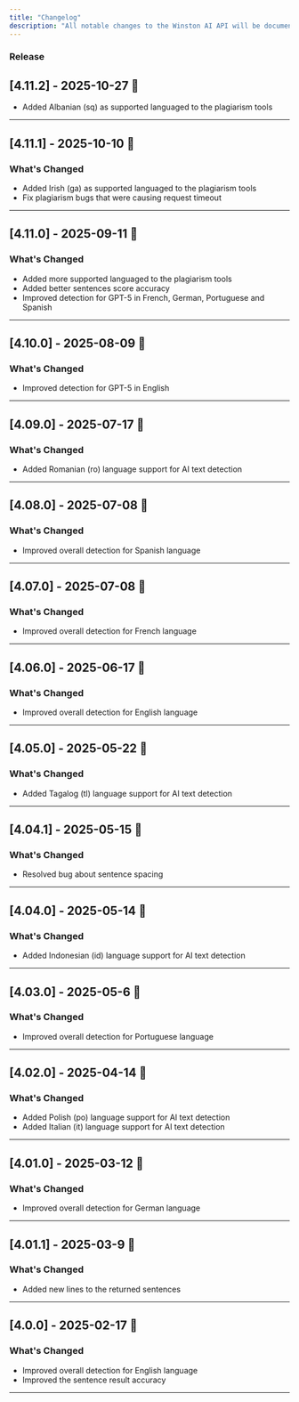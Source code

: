 ```yaml
---
title: "Changelog"
description: "All notable changes to the Winston AI API will be documented in this file."
---
```



### Release

## [4.11.2] - 2025-10-27 🚀
- Added Albanian (sq) as supported languaged to the plagiarism tools
---

## [4.11.1] - 2025-10-10 🚀

### What's Changed
- Added Irish (ga) as supported languaged to the plagiarism tools
- Fix plagiarism bugs that were causing request timeout
---

## [4.11.0] - 2025-09-11 🚀

### What's Changed
- Added more supported languaged to the plagiarism tools
- Added better sentences score accuracy
- Improved detection for GPT-5 in French, German, Portuguese and Spanish
---

## [4.10.0] - 2025-08-09 🚀

### What's Changed
- Improved detection for GPT-5 in English
---

## [4.09.0] - 2025-07-17 🚀

### What's Changed
- Added Romanian (ro) language support for AI text detection
---

## [4.08.0] - 2025-07-08 🚀

### What's Changed
- Improved overall detection for Spanish language
---

## [4.07.0] - 2025-07-08 🚀

### What's Changed
- Improved overall detection for French language
---

## [4.06.0] - 2025-06-17 🚀

### What's Changed
- Improved overall detection for English language
---

## [4.05.0] - 2025-05-22 🚀

### What's Changed
- Added Tagalog (tl) language support for AI text detection
---


## [4.04.1] - 2025-05-15 🚀

### What's Changed
- Resolved bug about sentence spacing
---

## [4.04.0] - 2025-05-14 🚀

### What's Changed
- Added Indonesian (id) language support for AI text detection
---

## [4.03.0] - 2025-05-6 🚀

### What's Changed
- Improved overall detection for Portuguese language 
---

## [4.02.0] - 2025-04-14 🚀

### What's Changed
- Added Polish (po) language support for AI text detection
- Added Italian (it) language support for AI text detection
---

## [4.01.0] - 2025-03-12 🚀

### What's Changed
- Improved overall detection for German language
---

## [4.01.1] - 2025-03-9 🚀

### What's Changed
- Added new lines to the returned sentences
---

## [4.0.0] - 2025-02-17 🚀

### What's Changed
- Improved overall detection for English language
- Improved the sentence result accuracy
---


